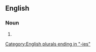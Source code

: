 ==English==

===Noun===
{{head|en|noun plural form}}

# {{plural of|medfly|lang=en}}

[[Category:English plurals ending in "-ies"]]
